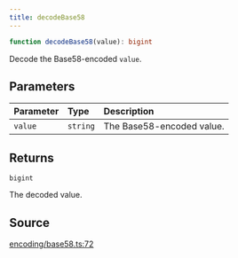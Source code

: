 ```yaml
---
title: decodeBase58
---
```


```ts
function decodeBase58(value): bigint
```

Decode the Base58-encoded `value`.

## Parameters

| Parameter | Type | Description |
| :------ | :------ | :------ |
| `value` | `string` | The Base58-encoded value. |

## Returns

`bigint`

The decoded value.

## Source

[encoding/base58.ts:72](https://github.com/dominant-strategies/quais.js/blob/751386e3ad6372322a3c76548f56b903bfed1896/src/encoding/base58.ts#L72)
